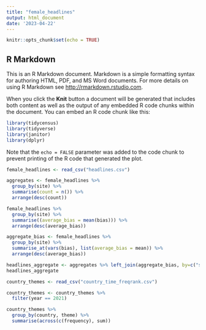 ```yaml
---
title: "female_headlines"
output: html_document
date: '2023-04-22'
---
```


```r
knitr::opts_chunk$set(echo = TRUE)
```

## R Markdown

This is an R Markdown document. Markdown is a simple formatting syntax for authoring HTML, PDF, and MS Word documents. For more details on using R Markdown see <http://rmarkdown.rstudio.com>.

When you click the **Knit** button a document will be generated that includes both content as well as the output of any embedded R code chunks within the document. You can embed an R code chunk like this:

```r

library(tidycensus)
library(tidyverse)
library(janitor)
library(dplyr)


```

Note that the `echo = FALSE` parameter was added to the code chunk to prevent printing of the R code that generated the plot.

```r

female_headlines <- read_csv("headlines.csv")

aggregates <- female_headlines %>%
  group_by(site) %>%
  summarise(count = n()) %>%
  arrange(desc(count))

female_headlines %>%
  group_by(site) %>%
  summarise((average_bias = mean(bias))) %>%
  arrange(desc(average_bias))

aggregate_bias <- female_headlines %>%
  group_by(site) %>%
  summarise_at(vars(bias), list(average_bias = mean)) %>%
  arrange(desc(average_bias))

headlines_aggregate <- aggregates %>% left_join(aggregate_bias, by=c("site"))
headlines_aggregate

```

```r

country_themes <- read_csv("country_time_freqrank.csv")

country_themes <- country_themes %>%
  filter(year == 2021) 

country_themes %>%
  group_by(country, theme) %>% 
  summarise(across(c(frequency), sum))

```


